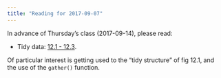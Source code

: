 ```yaml
---
title: "Reading for 2017-09-07"
---
```


In advance of Thursday's class (2017-09-14), please read:

- Tidy data: [12.1 - 12.3](http://r4ds.had.co.nz/tidy-data.html#introduction-6).  

Of particular interest is getting used to the "tidy structure" of fig 12.1, and the use of the `gather()` function.